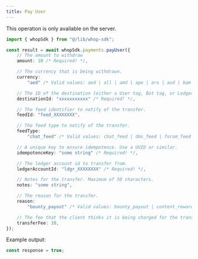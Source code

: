 ```yaml
---
title: Pay User
---
```

<Note>This operation is only available on the server.</Note>
```typescript
import { whopSdk } from "@/lib/whop-sdk";

const result = await whopSdk.payments.payUser({
	// The amount to withdraw
	amount: 10 /* Required! */,

	// The currency that is being withdrawn.
	currency:
		"aed" /* Valid values: aed | all | amd | ape | ars | aud | bam | bgn | bhd | bob | brl | bsd | btc | cad | chf | clp | cop | crc | czk | dkk | dop | dzd | egp | etb | eth | eur | gbp | ghs | gmd | gtq | gyd | hkd | huf | idr | ils | inr | jmd | jod | jpy | kes | khr | krw | kwd | lkr | mad | mdl | mga | mkd | mnt | mop | mur | mxn | myr | nad | ngn | nok | nzd | omr | pen | php | pkr | pln | pyg | qar | ron | rsd | rub | rwf | sar | sek | sgd | thb | tnd | try | ttd | twd | tzs | usd | uyu | uzs | vnd | xcd | xof | zar */ /* Required! */,

	// The ID of the destination (either a User tag, Bot tag, or LedgerAccount tag)
	destinationId: "xxxxxxxxxxx" /* Required! */,

	// The feed identifier to notify of the transfer.
	feedId: "feed_XXXXXXXX",

	// The feed type to notify of the transfer.
	feedType:
		"chat_feed" /* Valid values: chat_feed | dms_feed | forum_feed | livestream_feed | universal_post | user */,

	// A unique key to ensure idempotence. Use a UUID or similar.
	idempotenceKey: "some string" /* Required! */,

	// The ledger account id to transfer from.
	ledgerAccountId: "ldgr_XXXXXXXX" /* Required! */,

	// Notes for the transfer. Maximum of 50 characters.
	notes: "some string",

	// The reason for the transfer.
	reason:
		"bounty_payout" /* Valid values: bounty_payout | content_reward_fixed_payout | content_reward_payout | content_reward_return | creator_to_creator | creator_to_user | pool_top_up | team_member_payout | user_to_creator | user_to_user | wadmin_transferred_funds */,

	// The fee that the client thinks it is being charged for the transfer. Used to verify the fee.
	transferFee: 10,
});

```

Example output:

```typescript
const response = true;

```
